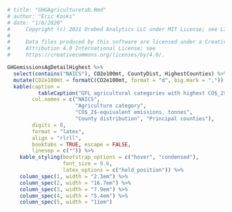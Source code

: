 ```r
# title: "GHGAgriculturetab.Rmd"
# author: "Eric Koski"
# date: "1/6/2020"
#     Copyright (c) 2021 Orebed Analytics LLC under MIT License; see LICENSE.md. 
# 
#     Data files produced by this software are licensed under a Creative Commons 
#     Attribution 4.0 International License; see
#     https://creativecommons.org/licenses/by/4.0/. 

GHGemissionsAgDetailHighest %>%
  select(contains("NAICS"), CO2e100mt, CountyDist, HighestCounties) %>%
  mutate(CO2e100mt = formatC(CO2e100mt, format = "d", big.mark = ",")) %>%
  kable(caption = 
          tableCaption("GFL agricultural categories with highest CO$_2$-equivalent GHG emissions"),
        col.names = c("NAICS", 
                      "Agriculture category", 
                      "CO$_2$-equivalent emissions, tonnes",
                      "County distribution", "Principal counties"),
        digits = 0,
        format = "latex", 
        align = "rlrll", 
        booktabs = TRUE, escape = FALSE,
        linesep = c("")) %>%
    kable_styling(bootstrap_options = c("hover", "condensed"),
                  font_size = 9.6,
                  latex_options = c("hold_position")) %>%
    column_spec(1, width = "2.3em") %>%
    column_spec(2, width = "16.7em") %>%
    column_spec(3, width = "7.9em") %>%
    column_spec(4, width = "5.4em") %>%
    column_spec(5, width = "11em") 


```